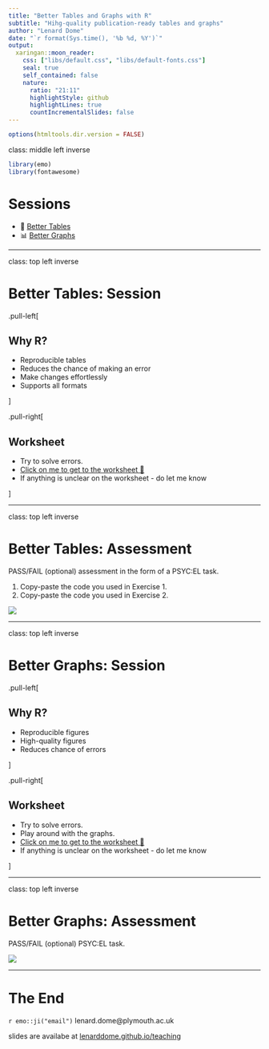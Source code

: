 ```yaml
---
title: "Better Tables and Graphs with R"
subtitle: "Hihg-quality publication-ready tables and graphs"
author: "Lenard Dome"
date: "`r format(Sys.time(), '%b %d, %Y')`"
output:
  xaringan::moon_reader:
    css: ["libs/default.css", "libs/default-fonts.css"]
    seal: true 
    self_contained: false
    nature:
      ratio: "21:11"
      highlightStyle: github
      highlightLines: true
      countIncrementalSlides: false
---
```



```r
options(htmltools.dir.version = FALSE)
```

class: middle left inverse

```r
library(emo)
library(fontawesome)
```


# Sessions

* 🔢 [Better Tables](https://www.andywills.info/rminr/better-tables.html)
* 📊 [Better Graphs](https://www.andywills.info/rminr/better-graphs.html)

---

class: top left inverse

# Better Tables: Session

.pull-left[

## Why R?

* Reproducible tables
* Reduces the chance of making an error
* Make changes effortlessly 
* Supports all formats

]

.pull-right[

## Worksheet

* Try to solve errors.
* [Click on me to get to the worksheet 📝](https://www.andywills.info/rminr/better-tables.html)
* If anything is unclear on the worksheet - do let me know

]

---

class: top left inverse

# Better Tables: Assessment

PASS/FAIL (optional) assessment in the form of a PSYC:EL task.

1. Copy-paste the code you used in Exercise 1.
2. Copy-paste the code you used in Exercise 2.

![](./assets/psycel-tables.png)

---

class: top left inverse

# Better Graphs: Session

.pull-left[

## Why R?

* Reproducible figures
* High-quality figures
* Reduces chance of errors

]

.pull-right[

## Worksheet

* Try to solve errors.
* Play around with the graphs.
* [Click on me to get to the worksheet 📝](https://www.andywills.info/rminr/better-tables.html)
* If anything is unclear on the worksheet - do let me know

]

---

class: top left inverse

# Better Graphs: Assessment

PASS/FAIL (optional) PSYC:EL task.

![](./assets/psycel-graphs.png)

---

# The End

`r emo::ji("email")` lenard.dome@plymouth.ac.uk

slides are availabe at [lenarddome.github.io/teaching](https://lenarddome.github.io/teaching/)
